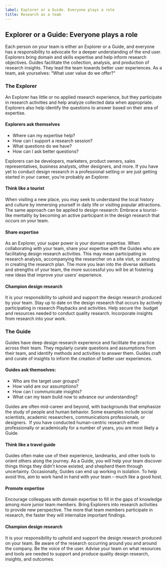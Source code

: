 ```yaml
---
label: Explorer or a Guide. Everyone plays a role
title: Research as a team
---
```


## Explorer or a Guide: Everyone plays a role

Each person on your team is either an Explorer or a Guide, and everyone has a responsibility to advocate for a deeper understanding of the end user. Explorers bring domain and skills expertise and help inform research objectives. Guides facilitate the collection, analysis, and production of research insights. They lead the team towards better user experiences. As a team, ask yourselves: “What user value do we offer?”

### The Explorer

An Explorer has little or no applied research experience, but they participate in research activities and help analyze collected data when appropriate. Explorers also help identify the questions to answer based on their area of expertise.

#### Explorers ask themselves

- Where can my expertise help?
- How can I support a research session?
- What questions do we have?
- How can I ask better questions?

Explorers can be developers, marketers, product owners, sales representatives, business analysts, other designers, and more. If you have yet to conduct design research in a professional setting or are just getting started in your career, you’re probably an Explorer.

#### Think like a tourist

When visiting a new place, you may seek to understand the local history and culture by immersing yourself in daily life or visiting popular attractions. The same approach can be applied to design research: Embrace a tourist-like mentality by becoming an active participant in the design research that occurs on your team.

#### Share expertise

As an Explorer, your super power is your domain expertise. When collaborating with your team, share your expertise with the Guides who are facilitating design research activities. This may mean participating in research analysis, accompanying the researcher on a site visit, or assisting in creating the research plan. The more you lean into the diverse skillsets and strengths of your team, the more successful you will be at fostering new ideas that improve your users’ experience.

#### Champion design research

It is your responsibility to uphold and support the design research produced by your team. Stay up to date on the design research that occurs by actively participating in research Playbacks and activities. Help secure the  budget and resources needed to conduct quality research. Incorporate insights from research into your work.

### The Guide

Guides have deep design research experience and facilitate the practice across their team. They regularly curate questions and assumptions from their team, and identify methods and activities to answer them. Guides craft and curate of insights to inform the creation of better user experiences.

#### Guides ask themselves:

- Who are the target user groups?
- How valid are our assumptions?
- How can I communicate insights?
- What can my team build now to advance our understanding?

Guides are often mid-career and beyond, with backgrounds that emphasize the study of people and human behavior. Some examples include social scientists, academic researchers, communications professionals, or designers.  If you have conducted human-centric research either professionally or academically for a number of years, you are most likely a Guide.

#### Think like a travel guide

Guides often make use of their experience, landmarks, and other tools to orient others along the journey. As a Guide, you will help your team discover things things they didn't know existed, and shepherd them through uncertainty. Occasionally, Guides can end up working in isolation. To help avoid this, aim to work hand in hand with your team – much like a good host.

#### Promote expertise

Encourage colleagues with domain expertise to fill in the gaps of knowledge among more junior team members. Bring Explorers into research activities to provide new perspective. The more that team members participate in research, the faster they will internalize important findings.

#### Champion design research

It is your responsibility to uphold and support the design research produced on your team. Be aware of the research occurring around you and around the company. Be the voice of the user. Advise your team on what resources and tools are needed to support and produce quality design research, insights, and outcomes.
